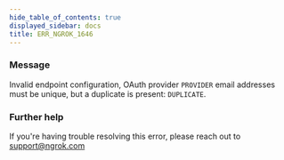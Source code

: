 ```yaml
---
hide_table_of_contents: true
displayed_sidebar: docs
title: ERR_NGROK_1646
---
```


### Message

Invalid endpoint configuration, OAuth provider `PROVIDER` email addresses must be unique, but a duplicate is present: `DUPLICATE`.

<ErrorDetails />

### Further help

If you're having trouble resolving this error, please reach out to [support@ngrok.com](mailto:support@ngrok.com?subject=Help%20with%20ERR_NGROK_1646)
